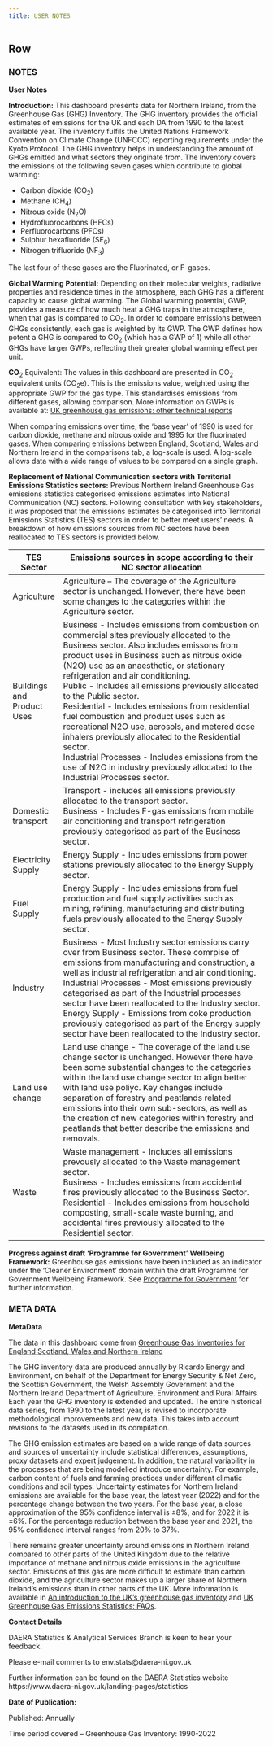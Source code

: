 ```yaml
---
title: USER NOTES
---
```


## Row {.tabset}

### NOTES

**User Notes**

**Introduction:** This dashboard presents data for Northern Ireland, from the Greenhouse Gas (GHG) Inventory. The GHG inventory provides the official estimates of emissions for the UK and each DA from 1990 to the latest available year. The inventory fulfils the United Nations Framework Convention on Climate Change (UNFCCC) reporting requirements under the Kyoto Protocol. The GHG inventory helps in understanding the amount of GHGs emitted and what sectors they originate from. The Inventory covers the emissions of the following seven gases which contribute to global warming:

-   Carbon dioxide (CO<sub>2</sub>)
-   Methane (CH<sub>4</sub>)
-   Nitrous oxide (N<sub>2</sub>O)
-   Hydrofluorocarbons (HFCs)
-   Perfluorocarbons (PFCs)
-   Sulphur hexafluoride (SF<sub>6</sub>)
-   Nitrogen trifluoride (NF<sub>3</sub>)

The last four of these gases are the Fluorinated, or F-gases.

**Global Warming Potential:** Depending on their molecular weights, radiative properties and residence times in the atmosphere, each GHG has a different capacity to cause global warming. The Global warming potential, GWP, provides a measure of how much heat a GHG traps in the atmosphere, when that gas is compared to CO<sub>2</sub>. In order to compare emissions between GHGs consistently, each gas is weighted by its GWP. The GWP defines how potent a GHG is compared to CO<sub>2</sub> (which has a GWP of 1) while all other GHGs have larger GWPs, reflecting their greater global warming effect per unit.

**CO**<sub>2</sub> Equivalent: The values in this dashboard are presented in CO<sub>2</sub> equivalent units (CO<sub>2</sub>e). This is the emissions value, weighted using the appropriate GWP for the gas type. This standardises emissions from different gases, allowing comparison. More information on GWPs is available at: [UK greenhouse gas emissions: other technical reports](https://www.gov.uk/government/publications/uk-greenhouse-gas-emissions-explanatory-notes)

When comparing emissions over time, the ‘base year’ of 1990 is used for carbon dioxide, methane and nitrous oxide and 1995 for the fluorinated gases. When comparing emissions between England, Scotland, Wales and Northern Ireland in the comparisons tab, a log-scale is used. A log-scale allows data with a wide range of values to be compared on a single graph.

**Replacement of National Communication sectors with Territorial Emissions Statistics sectors:** Previous Northern Ireland Greenhouse Gas emissions statistics categorised emissions estimates into National Communication (NC) sectors. Following consultation with key stakeholders, it was proposed that the emissions estimates be categorised into Territorial Emissions Statistics (TES) sectors in order to better meet users' needs. A breakdown of how emissions sources from NC sectors have been reallocated to TES sectors is provided below.

+----------------------------+-------------------------------------------------------------------------------------------------------------------------------------------------------------------------------------------------------------------------------------------------------------------------------------------------------------------------------------------------------------------------------------------------------------------------------------------------------+
| TES Sector                 | Emissions sources in scope according to their NC sector allocation                                                                                                                                                                                                                                                                                                                                                                                    |
+============================+=======================================================================================================================================================================================================================================================================================================================================================================================================================================================+
| Agriculture                | Agriculture – The coverage of the Agriculture sector is unchanged. However, there have been some changes to the categories within the Agriculture sector.                                                                                                                                                                                                                                                                                             |
+----------------------------+-------------------------------------------------------------------------------------------------------------------------------------------------------------------------------------------------------------------------------------------------------------------------------------------------------------------------------------------------------------------------------------------------------------------------------------------------------+
| Buildings and Product Uses | Business - Includes emissions from combustion on commercial sites previously allocated to the Business sector. Also includes emissons from product uses in Business such as nitrous oxide (N2O) use as an anaesthetic, or stationary refrigeration and air conditioning.\                                                                                                                                                                             |
|                            | Public - Includes all emissions previously allocated to the Public sector.\                                                                                                                                                                                                                                                                                                                                                                           |
|                            | Residential - Includes emissions from residential fuel combustion and product uses such as recreational N2O use, aerosols, and metered dose inhalers previously allocated to the Residential sector.\                                                                                                                                                                                                                                                 |
|                            | Industrial Processes - Includes emissions from the use of N2O in industry previously allocated to the Industrial Processes sector.                                                                                                                                                                                                                                                                                                                    |
+----------------------------+-------------------------------------------------------------------------------------------------------------------------------------------------------------------------------------------------------------------------------------------------------------------------------------------------------------------------------------------------------------------------------------------------------------------------------------------------------+
| Domestic transport         | Transport - includes all emissions previously allocated to the transport sector.\                                                                                                                                                                                                                                                                                                                                                                     |
|                            | Business - Includes F-gas emissions from mobile air conditioning and transport refrigeration previously categorised as part of the Business sector.                                                                                                                                                                                                                                                                                                   |
+----------------------------+-------------------------------------------------------------------------------------------------------------------------------------------------------------------------------------------------------------------------------------------------------------------------------------------------------------------------------------------------------------------------------------------------------------------------------------------------------+
| Electricity Supply         | Energy Supply - Includes emissions from power stations previously allocated to the Energy Supply sector.                                                                                                                                                                                                                                                                                                                                              |
+----------------------------+-------------------------------------------------------------------------------------------------------------------------------------------------------------------------------------------------------------------------------------------------------------------------------------------------------------------------------------------------------------------------------------------------------------------------------------------------------+
| Fuel Supply                | Energy Supply - Includes emissions from fuel production and fuel supply activities such as mining, refining, manufacturing and distributing fuels previously allocated to the Energy Supply sector.                                                                                                                                                                                                                                                   |
+----------------------------+-------------------------------------------------------------------------------------------------------------------------------------------------------------------------------------------------------------------------------------------------------------------------------------------------------------------------------------------------------------------------------------------------------------------------------------------------------+
| Industry                   | Business - Most Industry sector emissions carry over from Business sector. These comrpise of emissions from manufacturing and construction, a well as industrial refrigeration and air conditioning.\                                                                                                                                                                                                                                                 |
|                            | Industrial Processes - Most emissions previously categorised as part of the Industrial processes sector have been reallocated to the Industry sector.\                                                                                                                                                                                                                                                                                                |
|                            | Energy Supply - Emissions from coke production previously categorised as part of the Energy supply sector have been reallocated to the Industry sector.                                                                                                                                                                                                                                                                                               |
+----------------------------+-------------------------------------------------------------------------------------------------------------------------------------------------------------------------------------------------------------------------------------------------------------------------------------------------------------------------------------------------------------------------------------------------------------------------------------------------------+
| Land use change            | Land use change - The coverage of the land use change sector is unchanged. However there have been some substantial changes to the categories within the land use change sector to align better with land use poliyc. Key changes include separation of forestry and peatlands related emissions into their own sub-sectors, as well as the creation of new categories within forestry and peatlands that better describe the emissions and removals. |
+----------------------------+-------------------------------------------------------------------------------------------------------------------------------------------------------------------------------------------------------------------------------------------------------------------------------------------------------------------------------------------------------------------------------------------------------------------------------------------------------+
| Waste                      | Waste management - Includes all emissions prevously allocated to the Waste management sector.\                                                                                                                                                                                                                                                                                                                                                        |
|                            | Business - Includes emissions from accidental fires previously allocated to the Business Sector.\                                                                                                                                                                                                                                                                                                                                                     |
|                            | Residential - Includes emissions from household composting, small-scale waste burning, and accidental fires previously allocated to the Residential sector.                                                                                                                                                                                                                                                                                           |
+----------------------------+-------------------------------------------------------------------------------------------------------------------------------------------------------------------------------------------------------------------------------------------------------------------------------------------------------------------------------------------------------------------------------------------------------------------------------------------------------+

**Progress against draft ‘Programme for Government’ Wellbeing Framework:**  Greenhouse gas emissions have been included as an indicator under the ‘Cleaner Environment’ domain within the draft Programme for Government Wellbeing Framework. See [Programme for Government](https://www.executiveoffice-ni.gov.uk/topics/making-government-work/programme-government) for further information.

### META DATA

**MetaData**

The data in this dashboard come from [Greenhouse Gas Inventories for England Scotland, Wales and Northern Ireland](https://naei.beis.gov.uk/reports/reports?report_id=1080)

The GHG inventory data are produced annually by Ricardo Energy and Environment, on behalf of the Department for Energy Security & Net Zero, the Scottish Government, the Welsh Assembly Government and the Northern Ireland Department of Agriculture, Environment and Rural Affairs. Each year the GHG inventory is extended and updated. The entire historical data series, from 1990 to the latest year, is revised to incorporate methodological improvements and new data. This takes into account revisions to the datasets used in its compilation.

The GHG emission estimates are based on a wide range of data sources and sources of uncertainty include statistical differences, assumptions, proxy datasets and expert judgement. In addition, the natural variability in the processes that are being modelled introduce uncertainty. For example, carbon content of fuels and farming practices under different climatic conditions and soil types. Uncertainty estimates for Northern Ireland emissions are available for the base year, the latest year (2022) and for the percentage change between the two years. For the base year, a close approximation of the 95% confidence interval is ±8%, and for 2022 it is ±6%. For the percentage reduction between the base year and 2021, the 95% confidence interval ranges from 20% to 37%.

There remains greater uncertainty around emissions in Northern Ireland compared to other parts of the United Kingdom due to the relative importance of methane and nitrous oxide emissions in the agriculture sector. Emissions of this gas are more difficult to estimate than carbon dioxide, and the agriculture sector makes up a larger share of Northern Ireland’s emissions than in other parts of the UK. More information is available in [An introduction to the UK’s greenhouse gas inventory](https://www.gov.uk/government/publications/uk-greenhouse-gas-emissions-statistics-user-guidance) and [UK Greenhouse Gas Emissions Statistics: FAQs](https://assets.publishing.service.gov.uk/government/uploads/system/uploads/attachment_data/file/996190/uk-emissions-statistics-frequently-asked-questions.pdf).

**Contact Details**

DAERA Statistics & Analytical Services Branch is keen to hear your feedback.

Please e-mail comments to env.stats@daera-ni.gov.uk

Further information can be found on the DAERA Statistics website https://www.daera-ni.gov.uk/landing-pages/statistics


**Date of Publication:**

Published: Annually

Time period covered – Greenhouse Gas Inventory: 1990-2022
